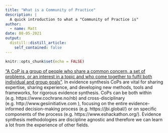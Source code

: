 ```yaml
---
title: "What is a Community of Practice"
description: |
  A quick introduction to what a "Community of Practice is"
author:
  - name: Matt
date: 08-05-2021
output:
  distill::distill_article:
    self_contained: false
---
```



```r
knitr::opts_chunk$set(echo = FALSE)
```

[“A CoP is a group of people who share a common concern, a set of problems, or an interest in a topic and who come together to fulfil both individual and group goals”](http://www.communityofpractice.ca). In evidence synthesis CoPs are vital for sharing expertise, sharing experience, and developing new methods, tools and frameworks, for rigorous evidence synthesis. CoPs can be both within (e.g. https://www.cochrane.no/nb) and cross-disciplinary (e.g. http://www.gesiinitiative.com ), focusing on the entire evidence-informed decision-making process (e.g. https://jbi.global/) or on specific components of the process (e.g. https://www.eshackathon.org/). Evidence synthesis methodologies are discipline agnostic and therefore we can learn a lot from the experience of other fields. 